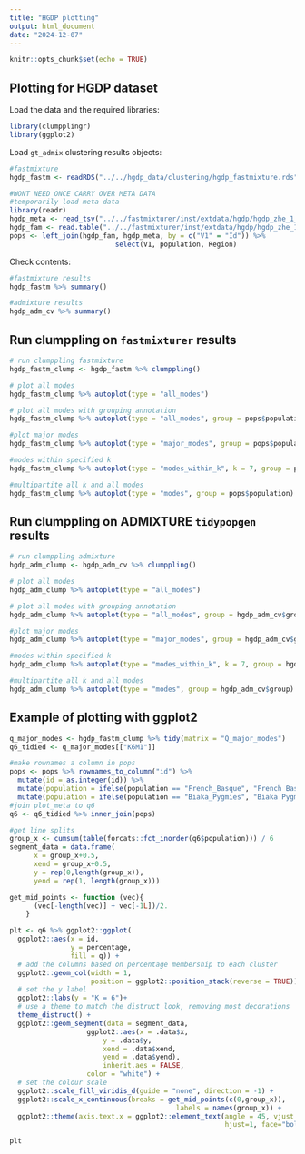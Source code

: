 ```yaml
---
title: "HGDP plotting"
output: html_document
date: "2024-12-07"
---
```


```r
knitr::opts_chunk$set(echo = TRUE)
```


## Plotting for HGDP dataset

Load the data and the required libraries:
```r
library(clumpplingr)
library(ggplot2)
```

Load `gt_admix` clustering results objects:
```r
#fastmixture
hgdp_fastm <- readRDS("../../hgdp_data/clustering/hgdp_fastmixture.rds") #make system file
```

```r
#WONT NEED ONCE CARRY OVER META DATA 
#temporarily load meta data
library(readr)
hgdp_meta <- read_tsv("../../fastmixturer/inst/extdata/hgdp/hgdp_zhe_1_12-10-2024/HGDPid_populations.txt")
hgdp_fam <- read.table("../../fastmixturer/inst/extdata/hgdp/hgdp_zhe_1_12-10-2024/hgdp650.qc.hg19.fam",header = FALSE, sep = " ")
pops <- left_join(hgdp_fam, hgdp_meta, by = c("V1" = "Id")) %>%
                          select(V1, population, Region) 
```

Check contents:
```r
#fastmixture results
hgdp_fastm %>% summary()
```

```r
#admixture results
hgdp_adm_cv %>% summary()
```


## Run clumppling on `fastmixturer` results

```r
# run clumppling fastmixture
hgdp_fastm_clump <- hgdp_fastm %>% clumppling()
```

```r
# plot all modes
hgdp_fastm_clump %>% autoplot(type = "all_modes")
```

```r
# plot all modes with grouping annotation
hgdp_fastm_clump %>% autoplot(type = "all_modes", group = pops$population) #once carry over meta data wont need pops
```

```r
#plot major modes
hgdp_fastm_clump %>% autoplot(type = "major_modes", group = pops$population)
```

```r
#modes within specified k
hgdp_fastm_clump %>% autoplot(type = "modes_within_k", k = 7, group = pops$population)
```


```r
#multipartite all k and all modes
hgdp_fastm_clump %>% autoplot(type = "modes", group = pops$population)
```


## Run clumppling on ADMIXTURE `tidypopgen` results

```r
# run clumppling admixture 
hgdp_adm_clump <- hgdp_adm_cv %>% clumppling()
```

```r
# plot all modes
hgdp_adm_clump %>% autoplot(type = "all_modes")
```

```r
# plot all modes with grouping annotation
hgdp_adm_clump %>% autoplot(type = "all_modes", group = hgdp_adm_cv$group) 
```

```r
#plot major modes
hgdp_adm_clump %>% autoplot(type = "major_modes", group = hgdp_adm_cv$group)
```

```r
#modes within specified k
hgdp_adm_clump %>% autoplot(type = "modes_within_k", k = 7, group = hgdp_adm_cv$group)
```

```r
#multipartite all k and all modes
hgdp_adm_clump %>% autoplot(type = "modes", group = hgdp_adm_cv$group)
```

## Example of plotting with ggplot2

```r
q_major_modes <- hgdp_fastm_clump %>% tidy(matrix = "Q_major_modes")
q6_tidied <- q_major_modes[["K6M1"]]

#make rownames a column in pops
pops <- pops %>% rownames_to_column("id") %>%
  mutate(id = as.integer(id)) %>%
  mutate(population = ifelse(population == "French_Basque", "French Basque", population)) %>%  
  mutate(population = ifelse(population == "Biaka_Pygmies", "Biaka Pygmies", population))
#join plot_meta to q6
q6 <- q6_tidied %>% inner_join(pops) 

#get line splits
group_x <- cumsum(table(forcats::fct_inorder(q6$population))) / 6
segment_data = data.frame(
      x = group_x+0.5,
      xend = group_x+0.5,
      y = rep(0,length(group_x)),
      yend = rep(1, length(group_x)))

get_mid_points <- function (vec){
      (vec[-length(vec)] + vec[-1L])/2.
    }
```

```r
plt <- q6 %>% ggplot2::ggplot(
  ggplot2::aes(x = id,
               y = percentage,
               fill = q)) +
  # add the columns based on percentage membership to each cluster
  ggplot2::geom_col(width = 1,
                    position = ggplot2::position_stack(reverse = TRUE))+
  # set the y label
  ggplot2::labs(y = "K = 6")+
  # use a theme to match the distruct look, removing most decorations
  theme_distruct() +
  ggplot2::geom_segment(data = segment_data,
                   ggplot2::aes(x = .data$x,
                       y = .data$y,
                       xend = .data$xend,
                       yend = .data$yend),
                       inherit.aes = FALSE,
                   color = "white") +
  # set the colour scale
  ggplot2::scale_fill_viridis_d(guide = "none", direction = -1) +
  ggplot2::scale_x_continuous(breaks = get_mid_points(c(0,group_x)),
                                         labels = names(group_x)) +
  ggplot2::theme(axis.text.x = ggplot2::element_text(angle = 45, vjust = 1, 
                                                     hjust=1, face="bold"))

plt 
```







